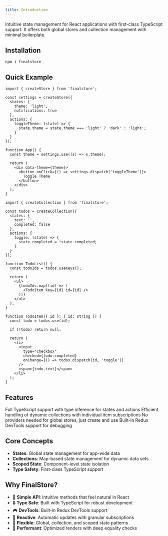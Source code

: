 ```yaml
---
title: Introduction
---
```



Intuitive state management for React applications with first-class TypeScript support. It offers both global stores and collection management with minimal boilerplate.

## Installation

```package-install
npm i finalstore
```

## Quick Example

```tsx tab="Store"
import { createStore } from 'finalstore';

const settings = createStore({
  states: {
    theme: 'light',
    notifications: true
  },
  actions: {
    toggleTheme: (state) => {
      state.theme = state.theme === 'light' ? 'dark' : 'light';
    }
  }
});

function App() {
  const theme = settings.use((s) => s.theme);

  return (
    <div data-theme={theme}>
      <button onClick={() => settings.dispatch('toggleTheme')}>
        Toggle Theme
      </button>
    </div>
  );
}
```

```tsx tab="Collection"
import { createCollection } from 'finalstore';

const todos = createCollection({
  states: {
    text: '',
    completed: false
  },
  actions: {
    toggle: (state) => {
      state.completed = !state.completed;
    }
  }
});

function TodoList() {
  const todoIds = todos.useKeys();

  return (
    <ul>
      {todoIds.map((id) => (
        <TodoItem key={id} id={id} />
      ))}
    </ul>
  );
}

function TodoItem({ id }: { id: string }) {
  const todo = todos.use(id);

  if (!todo) return null;

  return (
    <li>
      <input
        type="checkbox"
        checked={todo.completed}
        onChange={() => todos.dispatch(id, 'toggle')}
      />
      <span>{todo.text}</span>
    </li>
  );
}
```

## Features

<Cards>
  <Card title="Type Safety">
    Full TypeScript support with type inference for states and actions
  </Card>
  <Card title="Collection Management">
    Efficient handling of dynamic collections with individual item subscriptions
  </Card>
  <Card title="Zero Config">
    No providers needed for global stores, just create and use
  </Card>
  <Card title="DevTools Integration">
    Built-in Redux DevTools support for debugging
  </Card>
</Cards>

## Core Concepts

- **States**: Global state management for app-wide data
- **Collections**: Map-based state management for dynamic data sets
- **Scoped State**: Component-level state isolation
- **Type Safety**: First-class TypeScript support

## Why FinalStore?

- 🎯 **Simple API**: Intuitive methods that feel natural in React
- 🔒 **Type Safe**: Built with TypeScript for robust development
- 🎮 **DevTools**: Built-in Redux DevTools support
- 🔄 **Reactive**: Automatic updates with granular subscriptions
- 🎨 **Flexible**: Global, collection, and scoped state patterns
- 🚀 **Performant**: Optimized renders with deep equality checks
